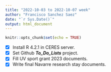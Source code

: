 ```yaml
---
title: "2022-10-03 to 2022-10-07 week"
author: "Francisco Sanchez Saez"
date: "`r Sys.Date()`"
output: html_document
---
```


```r
knitr::opts_chunk$set(echo = TRUE)
```

- [x] Install R 4.2.1 in CERES server.
- [x] Set Github ***To_Do_Lists*** project.
- [x] Fill UV sport grant 2023 documents.
- [x] Write final Navarre research stay documents.
